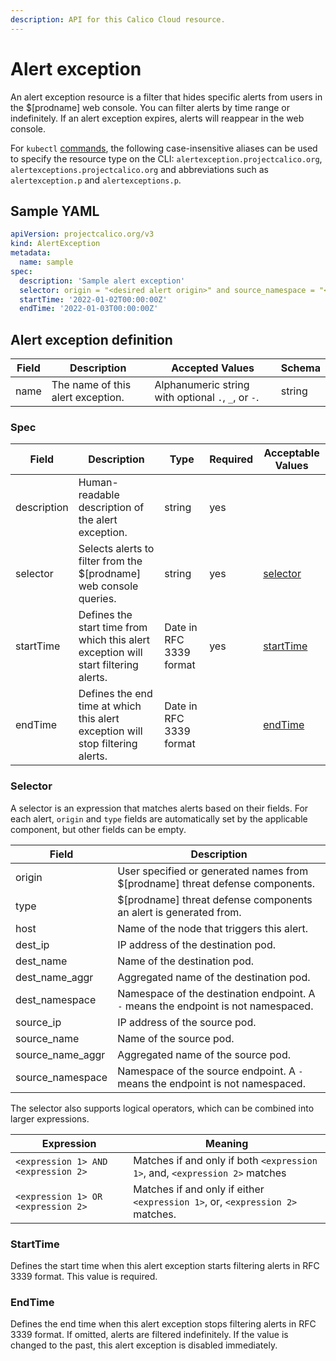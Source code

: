 ```yaml
---
description: API for this Calico Cloud resource.
---
```


# Alert exception

An alert exception resource is a filter that hides specific alerts from users in the $[prodname] web console.
You can filter alerts by time range or indefinitely. If an alert exception expires, alerts will reappear in the web console.

For `kubectl` [commands](https://kubernetes.io/docs/reference/kubectl/overview/),
the following case-insensitive aliases can be used to specify the resource type on the CLI:
`alertexception.projectcalico.org`, `alertexceptions.projectcalico.org` and abbreviations such as
`alertexception.p` and `alertexceptions.p`.

## Sample YAML

```yaml
apiVersion: projectcalico.org/v3
kind: AlertException
metadata:
  name: sample
spec:
  description: 'Sample alert exception'
  selector: origin = "<desired alert origin>" and source_namespace = "<desired source namespace>"
  startTime: '2022-01-02T00:00:00Z'
  endTime: '2022-01-03T00:00:00Z'
```

## Alert exception definition

| Field | Description                       | Accepted Values                                     | Schema |
| ----- | --------------------------------- | --------------------------------------------------- | ------ |
| name  | The name of this alert exception. | Alphanumeric string with optional `.`, `_`, or `-`. | string |

### Spec

| Field       | Description                                                                         | Type                    | Required | Acceptable Values       |
| ----------- | ----------------------------------------------------------------------------------- | ----------------------- | -------- | ----------------------- |
| description | Human-readable description of the alert exception.                                  | string                  | yes      |
| selector    | Selects alerts to filter from the $[prodname] web console queries.                      | string                  | yes      | [selector](#selector)   |
| startTime   | Defines the start time from which this alert exception will start filtering alerts. | Date in RFC 3339 format | yes      | [startTime](#starttime) |
| endTime     | Defines the end time at which this alert exception will stop filtering alerts.      | Date in RFC 3339 format |          | [endTime](#endtime)     |

### Selector

A selector is an expression that matches alerts based on their fields. For each alert,
`origin` and `type` fields are automatically set by the applicable component, but other fields can be empty.

| Field            | Description                                                                        |
| ---------------- | ---------------------------------------------------------------------------------- |
| origin           | User specified or generated names from $[prodname] threat defense components.     |
| type             | $[prodname] threat defense components an alert is generated from.                 |
| host             | Name of the node that triggers this alert.                                         |
| dest_ip          | IP address of the destination pod.                                                 |
| dest_name        | Name of the destination pod.                                                       |
| dest_name_aggr   | Aggregated name of the destination pod.                                            |
| dest_namespace   | Namespace of the destination endpoint. A `-` means the endpoint is not namespaced. |
| source_ip        | IP address of the source pod.                                                      |
| source_name      | Name of the source pod.                                                            |
| source_name_aggr | Aggregated name of the source pod.                                                 |
| source_namespace | Namespace of the source endpoint. A `-` means the endpoint is not namespaced.      |

The selector also supports logical operators, which can be combined into larger expressions.

| Expression                          | Meaning                                                                       |
| ----------------------------------- | ----------------------------------------------------------------------------- |
| `<expression 1> AND <expression 2>` | Matches if and only if both `<expression 1>`, and, `<expression 2>` matches   |
| `<expression 1> OR <expression 2>`  | Matches if and only if either `<expression 1>`, or, `<expression 2>` matches. |

### StartTime

Defines the start time when this alert exception starts filtering alerts in RFC 3339 format. This value is required.

### EndTime

Defines the end time when this alert exception stops filtering alerts in RFC 3339 format.
If omitted, alerts are filtered indefinitely.
If the value is changed to the past, this alert exception is disabled immediately.
